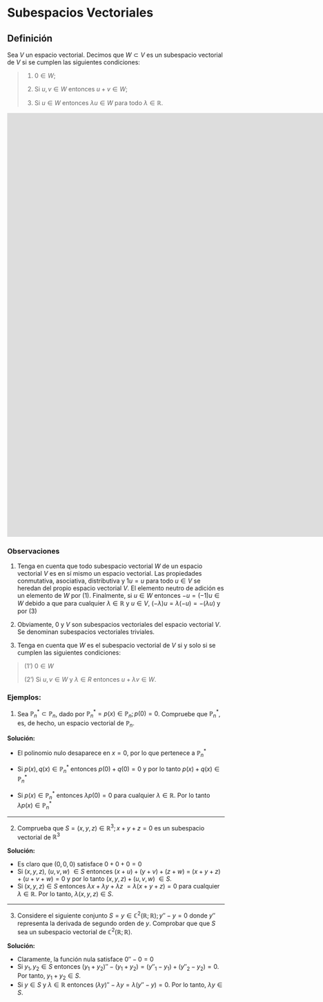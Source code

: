 # Subespacios Vectoriales
## **Definición**

Sea $V$ un espacio vectorial. Decimos que $W \subset  V$ es un
subespacio vectorial de $V$ si se cumplen las siguientes condiciones:

> (1) $0 \in W$;
>
> (2) Si $u, v \in W$ entonces $u + v \in W$;
>
> (3) Si $u \in W$ entonces $\lambda u \in W$ para todo $\lambda \in \mathbb{R}.$
>

<iframe scrolling="no" title="Sub Espacios Vectoriales - Teorema 5.2.1" src="https://www.geogebra.org/material/iframe/id/hrxvnfer/width/1920/height/980/border/888888/sfsb/true/smb/false/stb/false/stbh/false/ai/false/asb/false/sri/false/rc/false/ld/false/sdz/false/ctl/false" width="1920px" height="980px" style="border:0px;"> </iframe>

### **Observaciones**
1. Tenga en cuenta que todo subespacio vectorial $W$ de un espacio vectorial $V$ es en sí mismo un espacio vectorial. Las propiedades conmutativa, asociativa, distributiva y $1u = u$ para todo $u \in V$ se heredan del propio espacio vectorial $V$. El elemento neutro de adición es un elemento de $W$ por (1). Finalmente, si $u \in W$ entonces $−u = (−1) u \in W$ debido a que para cualquier $\lambda \in \mathbb{R}$ y $u \in V$, $(−λ)u = λ(−u) = −(λu)$ y por (3)

2. Obviamente, ${0}$ y $V$ son subespacios vectoriales del espacio vectorial $V$. Se denominan subespacios vectoriales triviales.

3. Tenga en cuenta que $W$ es el subespacio vectorial de $V$ si y solo si se cumplen las siguientes condiciones:

> (1') $0 \in W$
>
> (2') Si $u, v \in W$  y $\lambda \in R$ entonces $u + \lambda v \in W$.

### Ejemplos:

1. Sea $\mathbb{P}^*_n \subset \mathbb{P}_n$, dado por $\mathbb{P}^*_n = {p(x) \in \mathbb{P}_n;p(0)=0}$. Compruebe que $\mathbb{P}^*_n$, es, de hecho, un espacio vectorial de $\mathbb{P}_n$.

**Solución:**

- El polinomio nulo desaparece en $x=0$, por lo que pertenece a $\mathbb{P}^*_n$

- Si $p(x), q(x) \in \mathbb{P}^*_n$ entonces $p(0)+q(0)=0$ y por lo tanto $p(x) + q(x) \in \mathbb{P}^*_n$

- Si $p(x) \in \mathbb{P}^*_n$ entonces $\lambda p(0) = 0$ para cualquier $\lambda \in \mathbb{R}$. Por lo tanto $\lambda p(x) \in \mathbb{P}^*_n$
 
***
2. Comprueba que $S={(x,y,z) \in \mathbb{R}^3; x+y+z=0}$ es un subespacio vectorial de $\mathbb{R}^3$
 
**Solución:**

- Es claro que $(0,0,0)$ satisface $0+0+0=0$
- Si $(x, y, z)$, $(u, v, w)$ $\in S$ entonces $(x + u) + (y + v) + (z + w)$ $=$ $(x + y + z) + (u + v + w) = 0$ y por lo tanto $(x, y, z) + (u, v, w)$ $\in S$.
- Si $(x, y, z) \in S$ entonces $\lambda x + \lambda y + \lambda z$ $= \lambda (x + y + z) = 0$ para cualquier
$\lambda \in \mathbb{R}$. Por lo tanto, $\lambda (x, y, z) \in S$.

***
3. Considere el siguiente conjunto $S = {y \in \mathbb{C}^2(\mathbb{R}; \mathbb{R}); y'' − y = 0}$ donde $y''$ representa la derivada de segundo orden de $y$. Comprobar que que $S$ sea un subespacio vectorial de $\mathbb{C}^2(\mathbb{R}; \mathbb{R})$.

**Solución:**

- Claramente, la función nula satisface $0''-0 = 0$
- Si $y_1, y_2 \in S$ entonces $(y_1 + y_2)''- (y_1 + y_2) = (y''_1 −y_1) + (y''_2 −y_2) = 0$. Por tanto, $y_1 + y_2 \in S$.
- Si $y \in S$ y $\lambda \in \mathbb{R}$ entonces $(\lambda y)'' - \lambda y = \lambda (y''- y) = 0$. Por lo tanto, $\lambda y \in S$.


